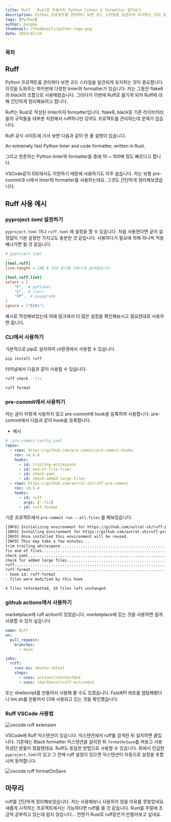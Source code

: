 ```yaml
---
title: Ruff - Rust로 만들어진 Python linter & formatter 알아보기
description: Python 프로젝트를 관리하다 보면 코드 스타일을 일관되게 유지하는 것이 중요합니다. 이것을 도와주는 파이썬에 다양한 linter와 formatter가 있습니다. 저는 그동안 flake8과 black의 조합으로 사용해왔습니다. 그러다가 이번에 Ruff로 옮기게 되어 Ruff에 대해 간단하게 정리해보려고 합니다.
tags: [Python]
author: mingke
thumbnail: /thumbnails/python-logo.png
date: 2024/07/24
---
```


### 목차

## Ruff

Python 프로젝트를 관리하다 보면 코드 스타일을 일관되게 유지하는 것이 중요합니다. 이것을 도와주는 파이썬에 다양한 linter와 formatter가 있습니다. 저는 그동안 flake8과 black의 조합으로 사용해왔습니다. 그러다가 이번에 Ruff로 옮기게 되어 Ruff에 대해 간단하게 정리해보려고 합니다.

Ruff는 Rust로 작성된 linter이자 formatter입니다. flake8, black등 기존 라이브러리들의 규칙들을 대부분 지원해서 ruff하나만 있어도 프로젝트를 관리하는데 문제가 없습니다.

Ruff 공식 사이트에 가서 보면 다음과 같이 한 줄 설명이 있습니다.

<Callout>An extremely fast Python linter and code formatter, written in Rust.</Callout>

그리고 현존하는 Python linter와 formatter들 중에 10 ~ 100배 정도 빠르다고 합니다.

VSCode같이 IDE에서도 지원하기 때문에 사용하기도 아주 쉽습니다. 저는 보통 pre-commit과 ci에서 linter와 formatter를 사용하는데요. 그것도 간단하게 정리해보겠습니다.

## Ruff 사용 예시

### pyproject.toml 설정하기

`pyproject.toml` 이나 `ruff.toml` 에 설정을 할 수 있습니다. 처음 사용한다면 굳이 설정없이 기본 설정만 가지고도 충분한 것 같습니다. 사용하다가 필요에 의해 하나씩 적용해나가면 될 것 같습니다.

```toml
# pyproject.toml
...
[tool.ruff]
line-length = 140 # 최대 길이를 140으로 늘려봤습니다.

[tool.ruff.lint]
select = [
    "F",  # pyflakes
    "I",  # isort
    "UP",  # pyupgrade
]
ignore = ["E501"]
```

예시로 작성해보았는데 아래 링크에서 더 많은 설정을 확인해보시고 필요한대로 사용하면 됩니다.

<Link url="https://docs.astral.sh/ruff/configuration/" />

### CLI에서 사용하기

기본적으로 pip로 설치하여 cli환경에서 사용할 수 있습니다.

```python
pip install ruff
```

터미널에서 다음과 같이 사용할 수 있습니다.

```bash
ruff check --fix

ruff format
```

### pre-commit에서 사용하기

저는 굳이 이렇게 사용하지 않고 pre-commit에 hook을 등록하여 사용합니다. pre-commit에서 다음과 같이 hook을 등록합니다.

- 예시

```yaml
# .pre-commit-config.yaml
repos:
  - repo: https://github.com/pre-commit/pre-commit-hooks
    rev: v4.6.0
    hooks:
      - id: trailing-whitespace
      - id: end-of-file-fixer
      - id: check-yaml
      - id: check-added-large-files
  - repo: https://github.com/astral-sh/ruff-pre-commit
    rev: v0.5.4
    hooks:
      - id: ruff
        args: [--fix]
      - id: ruff-format
```

기존 프로젝트에서 `pre-commit run --all-files` 를 해보았습니다.

```bash
[INFO] Initializing environment for https://github.com/astral-sh/ruff-pre-commit.
[INFO] Installing environment for https://github.com/astral-sh/ruff-pre-commit.
[INFO] Once installed this environment will be reused.
[INFO] This may take a few minutes...
trim trailing whitespace.................................................Passed
fix end of files.........................................................Passed
check yaml...............................................................Passed
check for added large files..............................................Passed
ruff.....................................................................Passed
ruff-format..............................................................Failed
- hook id: ruff-format
- files were modified by this hook

4 files reformatted, 10 files left unchanged
```

<Ads />

### github actions에서 사용하기

marketplace에 ruff action이 있었습니다. marketplace에 있는 것을 사용하면 쉽게 사용할 수 있지 싶습니다.

```yaml
name: Ruff
on:
  pull_request:
    branches:
      - main

jobs:
  ruff:
    runs-on: ubuntu-latest
    steps:
      - uses: actions/checkout@v4
      - uses: chartboost/ruff-action@v1
```

또는 shellscript를 만들어서 사용해 볼 수도 있겠습니다. FastAPI 레포를 염탐해봤더니 lint.sh를 만들어서 CI에 사용되고 있는 것을 확인했습니다.

### Ruff VSCode 사용법

<Image
  src="/ruff-linter-formatter/01.png"
  alt="vscode ruff extension"
  caption="vscode extension에서 ruff 검색"
/>

VSCode에 Ruff 익스텐션이 있습니다. 익스텐션에서 ruff를 검색한 뒤 설치하면 끝입니다. 기존에는 Black formatter 익스텐션을 설치한 뒤 `formatOnSave`를 켜놓고 사용하셨던 분들이 많을텐데요. Ruff도 동일한 방법으로 사용할 수 있습니다. 위에서 언급한 `pyproject.toml`이 있고 그 안에 ruff 설정이 있으면 익스텐션이 자동으로 설정을 포함시켜 동작합니다.

<Image
  src="/ruff-linter-formatter/02.jpg"
  alt="vscode ruff formatOnSave"
  fullWidth={false}
  caption="settings에서 format 검색"
/>

## 마무리

ruff를 간단하게 정리해보았습니다. 저는 사용해보니 사용하지 않을 이유를 못찾았네요. 새롭게 시작하는 프로젝트에서는 가능하다면 ruff를 쓸 것 같습니다. Rust를 주말에 조금씩 공부하고 있는데 쉽지 않습니다… 언젠가 Rust로 ruff같은거 만들어보고 싶네요.

<Link url="https://chaechae.life/blog/pre-commit-use-ormcamp" />
